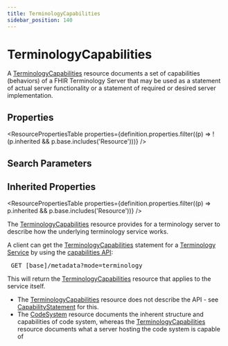 ```yaml
---
title: TerminologyCapabilities
sidebar_position: 140
---
```


# TerminologyCapabilities

A <a href="/docs/api/fhir/resources/terminologycapabilities">TerminologyCapabilities</a> resource documents a set of capabilities (behaviors) of a FHIR Terminology Server that may be used as a statement of actual server functionality or a statement of required or desired server implementation.

<Tabs queryString="section">
<TabItem value="schema" label="Schema" default>


## Properties


<ResourcePropertiesTable properties={definition.properties.filter((p) => !(p.inherited && p.base.includes('Resource')))} />

## Search Parameters

<SearchParamsTable searchParams={definition.searchParameters} />

## Inherited Properties

<ResourcePropertiesTable properties={definition.properties.filter((p) => p.inherited && p.base.includes('Resource'))} />

</TabItem>
  <TabItem value="usage" label="Usage">
    <div> <a name="scope"></a>  <p> The <a href="/docs/api/fhir/resources/terminologycapabilities">TerminologyCapabilities</a> resource provides for a terminology server to describe how the underlying terminology service works. </p> <p> A client can get the <a href="/docs/api/fhir/resources/terminologycapabilities">TerminologyCapabilities</a> statement for a <a href="https://www.hl7.org/fhir/terminology-service.html">Terminology Service</a> by using the <a href="https://www.hl7.org/fhir/http.html#capabilities">capabilities API</a>: </p> <pre> GET [base]/metadata?mode=terminology </pre> <p> This will return the <a href="/docs/api/fhir/resources/terminologycapabilities">TerminologyCapabilities</a> resource that applies to the service itself. </p> </div>
    </TabItem>
  <TabItem value="relationships" label="Relationships">
    <div> <a name="relationships"></a>   <ul>  <li>The <a href="/docs/api/fhir/resources/terminologycapabilities">TerminologyCapabilities</a> resource does not describe the API - see <a href="/docs/api/fhir/resources/capabilitystatement">CapabilityStatement</a> for this.</li>  <li>The <a href="/docs/api/fhir/resources/codesystem">CodeSystem</a> resource documents the inherent structure and capabilities of code system, whereas     the <a href="/docs/api/fhir/resources/terminologycapabilities">TerminologyCapabilities</a> resource documents what a server hosting the code system is capable of</li> </ul>  </div>
    </TabItem>
  
  

</Tabs>
